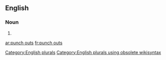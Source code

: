 
==English==

===Noun===
{{head|en}}

# {{plural of|punch out}}

[[Category:English plurals]][[Category:English plurals using obsolete wikisyntax]]

[[ar:punch outs]]
[[fr:punch outs]]